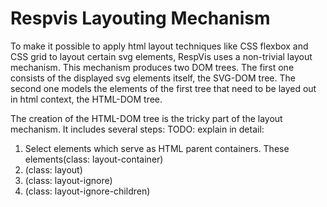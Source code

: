 
<Meta title='Respvis Layouting Mechanism'/>

# Respvis Layouting Mechanism

To make it possible to apply html layout techniques like
CSS flexbox and CSS grid to layout certain svg elements,
RespVis uses a non-trivial layout mechanism. This mechanism
produces two DOM trees. The first one consists of the displayed
svg elements itself, the SVG-DOM tree. The second one models the
elements of the first tree that need to be layed out in html context,
the HTML-DOM tree.

The creation of the HTML-DOM tree is the tricky part of the layout
mechanism. It includes several steps:
TODO: explain in detail:
1. Select elements which serve as HTML parent containers.
   These elements(class: layout-container)
2. (class: layout)
3. (class: layout-ignore)
4. (class: layout-ignore-children)
